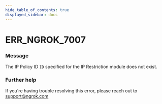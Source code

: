 ```yaml
---
hide_table_of_contents: true
displayed_sidebar: docs
---
```



# ERR_NGROK_7007

### Message

The IP Policy ID `ID` specified for the IP Restriction module does not exist.

<ErrorDetails error="err_ngrok_7007" />

### Further help

If you're having trouble resolving this error, please reach out to [support@ngrok.com](mailto:support@ngrok.com?subject=Help%20with%20ERR_NGROK_7007)


